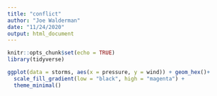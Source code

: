 ```yaml
---
title: "conflict"
author: "Joe Walderman"
date: "11/24/2020"
output: html_document
---
```


```r
knitr::opts_chunk$set(echo = TRUE)
library(tidyverse)
```

```r

ggplot(data = storms, aes(x = pressure, y = wind)) + geom_hex()+
  scale_fill_gradient(low = "black", high = "magenta") +
  theme_minimal()
```


